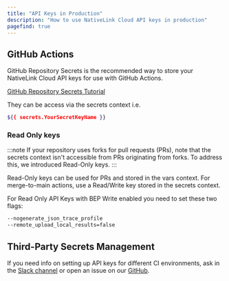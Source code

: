 ```yaml
---
title: "API Keys in Production"
description: "How to use NativeLink Cloud API keys in production"
pagefind: true
---
```


## GitHub Actions
GitHub Repository Secrets is the recommended way
to store your NativeLink Cloud API keys
for use with GitHub Actions.

[GitHub Repository Secrets Tutorial](https://docs.github.com/en/actions/security-guides/using-secrets-in-github-actions#creating-secrets-for-a-repository)

They can be access via the secrets context i.e.
```bash
${{ secrets.YourSecretKeyName }}
```

### Read Only keys
:::note
If your repository uses forks for pull requests (PRs), note that the secrets
context isn't accessible from PRs originating from forks. To address this,
we introduced Read-Only keys.
:::

Read-Only keys can be used for PRs and stored in the vars context. For
merge-to-main actions, use a Read/Write key stored in the secrets context.

For Read Only API Keys with BEP Write enabled you need to set these two flags:

```bash
--nogenerate_json_trace_profile
--remote_upload_local_results=false
```

## Third-Party Secrets Management
If you need info on setting up API keys for different CI environments, ask in
the [Slack channel](https://nativelink.slack.com/join/shared_invite/zt-281qk1ho0-krT7HfTUIYfQMdwflRuq7A#/shared-invite/email)
or open an issue on our [GitHub](https://github.com/TraceMachina/nativelink).
